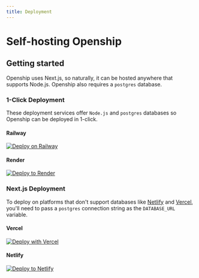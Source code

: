 ```yaml
---
title: Deployment
---
```



# Self-hosting Openship

## Getting started

Openship uses Next.js, so naturally, it can be hosted anywhere that supports Node.js. Openship also requires a `postgres` database.

### 1-Click Deployment

These deployment services offer `Node.js` and `postgres` databases so Openship can be deployed in 1-click.

#### Railway

[![Deploy on Railway](https://railway.app/button.svg)](https://railway.app/new/template/31ZaPV?referralCode=fQpsld)

#### Render

[![Deploy to Render](https://render.com/images/deploy-to-render-button.svg)](https://render.com/deploy?repo=https://github.com/openshiporg/openship)

### Next.js Deployment

To deploy on platforms that don't support databases like [Netlify](https://netlify.com) and [Vercel](https://vercel.com), you'll need to pass a `postgres` connection string as the `DATABASE_URL` variable.

#### Vercel

[![Deploy with Vercel](https://vercel.com/button)](https://vercel.com/new/clone?repository-url=https%3A%2F%2Fgithub.com%2Fopenshiporg%2Fopenship&env=SESSION_SECRET,FRONTEND_URL,DATABASE_URL&envDescription=A%20postgres%20connection%20string%20is%20used%20for%20DATABASE_URL)

#### Netlify

[![Deploy to Netlify](https://www.netlify.com/img/deploy/button.svg)](https://app.netlify.com/start/deploy?repository=https://github.com/openshiporg/openship)
